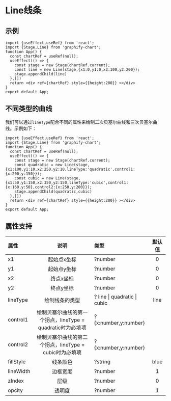 

# Line线条

## 示例
```tsx preview
import {useEffect,useRef} from 'react';
import {Stage,Line} from 'graphify-chart';
function App() {
  const chartRef = useRef(null);
  useEffect(() => {
    const stage = new Stage(chartRef.current);
    const line = new Line(stage,{x1:0,y1:0,x2:100,y2:200});
    stage.appendChild(line)
  },[])
  return <div ref={chartRef} style={{height:200}} ></div>
}
export default App;
```
## 不同类型的曲线
我们可以通过`lineType`配合不同的属性来绘制二次贝塞尔曲线和三次贝塞尔曲线。示例如下：
```tsx preview
import {useEffect,useRef} from 'react';
import {Stage,Line} from 'graphify-chart';
function App() {
  const chartRef = useRef(null);
  useEffect(() => {
    const stage = new Stage(chartRef.current);
    const quadratic = new Line(stage,{x1:100,y1:10,x2:250,y2:10,lineType:'quadratic',control1:{x:200,y:150}});
    const cubic = new Line(stage,{x1:50,y1:150,x2:350,y2:150,lineType:'cubic',control1:{x:160,y:50},control2:{x:250,y:200}});
    stage.appendChild(quadratic,cubic)
  },[])
  return <div ref={chartRef} style={{height:200}} ></div>
}
export default App;
```
## 属性支持

| 属性 | 说明  | 类型 | 默认值 |
| :-- | :---: | :--- | :---: |
| x1 | 起始点x坐标 | ?number | 0 |
| y1 | 起始点y坐标 | ?number | 0 |
| x2 | 终点x坐标 | ?number | 0 |
| y2 | 终点y坐标 | ?number | 0 |
| lineType | 绘制线条的类型 | ? line \| quadratic \| cubic | line |
| control1 | 绘制贝塞尔曲线的第一个拐点，lineType = quadratic时为必填项 | ?\{x:number,y:number} |  |
| control2 | 绘制贝塞尔曲线的第二个拐点，lineType = cubic时为必填项 | ?\{x:number,y:number} |  |
| fillStyle | 线条颜色 | ?string | blue |
| lineWidth | 边框宽度 | ?number | 1 |
| zIndex | 层级 | ?number | 0 |
| opcity | 透明度 | ?number | 1 |


